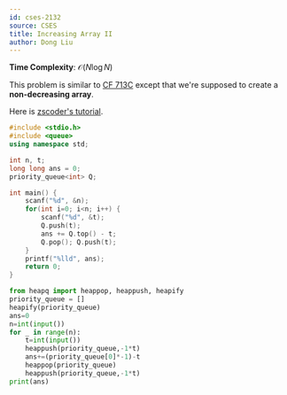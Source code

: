 ```yaml
---
id: cses-2132
source: CSES
title: Increasing Array II
author: Dong Liu
---
```


**Time Complexity**: $\mathcal O(N\log N)$

This problem is similar to
[CF 713C](https://codeforces.com/contest/713/problem/C) except that we're
supposed to create a **non-decreasing array**.

Here is [zscoder's tutorial](https://codeforces.com/blog/entry/47821).

<LanguageSection>

<CPPSection>

```cpp
#include <stdio.h>
#include <queue>
using namespace std;

int n, t;
long long ans = 0;
priority_queue<int> Q;

int main() {
	scanf("%d", &n);
	for(int i=0; i<n; i++) {
		scanf("%d", &t);
		Q.push(t);
		ans += Q.top() - t;
		Q.pop(); Q.push(t);
	}
	printf("%lld", ans);
	return 0;
}
```

</CPPSection>

<PySection>

```py 
from heapq import heappop, heappush, heapify
priority_queue = []
heapify(priority_queue)
ans=0
n=int(input())
for _ in range(n):
	t=int(input())
	heappush(priority_queue,-1*t)
	ans+=(priority_queue[0]*-1)-t
	heappop(priority_queue)
	heappush(priority_queue,-1*t)
print(ans)

```
</PySection>
</LanguageSection>

